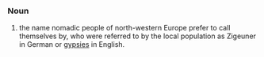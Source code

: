 ===Noun===
#the name nomadic people of north-western Europe prefer to call themselves by, who were referred to by the local population as Zigeuner in German or [[gypsy|gypsies]] in English.